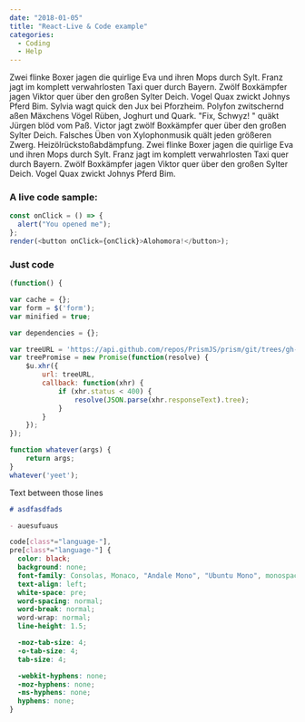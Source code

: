 ```yaml
---
date: "2018-01-05"
title: "React-Live & Code example"
categories:
  - Coding
  - Help
---
```


Zwei flinke Boxer jagen die quirlige Eva und ihren Mops durch Sylt. Franz jagt im komplett verwahrlosten Taxi quer durch Bayern. Zwölf Boxkämpfer jagen Viktor quer über den großen Sylter Deich. Vogel Quax zwickt Johnys Pferd Bim. Sylvia wagt quick den Jux bei Pforzheim. Polyfon zwitschernd aßen Mäxchens Vögel Rüben, Joghurt und Quark. "Fix, Schwyz! " quäkt Jürgen blöd vom Paß. Victor jagt zwölf Boxkämpfer quer über den großen Sylter Deich. Falsches Üben von Xylophonmusik quält jeden größeren Zwerg. Heizölrückstoßabdämpfung. Zwei flinke Boxer jagen die quirlige Eva und ihren Mops durch Sylt. Franz jagt im komplett verwahrlosten Taxi quer durch Bayern. Zwölf Boxkämpfer jagen Viktor quer über den großen Sylter Deich. Vogel Quax zwickt Johnys Pferd Bim.

### A live code sample:

```js react-live
const onClick = () => {
  alert("You opened me");
};
render(<button onClick={onClick}>Alohomora!</button>);
```

### Just code

```js
(function() {

var cache = {};
var form = $('form');
var minified = true;

var dependencies = {};

var treeURL = 'https://api.github.com/repos/PrismJS/prism/git/trees/gh-pages?recursive=1';
var treePromise = new Promise(function(resolve) {
	$u.xhr({
		url: treeURL,
		callback: function(xhr) {
			if (xhr.status < 400) {
				resolve(JSON.parse(xhr.responseText).tree);
			}
		}
	});
});

function whatever(args) {
    return args;
}
whatever('yeet');
```

Text between those lines

```md
# asdfasdfads

- auesufuaus
```

```css
code[class*="language-"],
pre[class*="language-"] {
  color: black;
  background: none;
  font-family: Consolas, Monaco, "Andale Mono", "Ubuntu Mono", monospace;
  text-align: left;
  white-space: pre;
  word-spacing: normal;
  word-break: normal;
  word-wrap: normal;
  line-height: 1.5;

  -moz-tab-size: 4;
  -o-tab-size: 4;
  tab-size: 4;

  -webkit-hyphens: none;
  -moz-hyphens: none;
  -ms-hyphens: none;
  hyphens: none;
}
```
